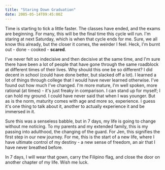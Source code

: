 ```yaml
---
title: "Staring Down Graduation"
date: 2005-05-14T09:45:00Z
---
```


Time is starting to tick a little faster. The classes have ended, and the exams are beginning. For many, this will be the final time this cycle will run. I'm staring at next Saturday, which is when that cycle ends for me. Sure, we all know this already, but the closer it comes, the weirder I feel. Heck, I'm burnt out - done - cooked - **scared**.

I've never felt so indecisive and then decisive at the same time, and I'm sure there have been a lot of people that have gone through the same roadblock at different times of their lives. Why should this one be so different? I did decent in school (could have done better, but slacked off a lot). I learned a lot of things through college that I would have never learned otherwise. I've found out how much I've changed. I'm more mature, I'm well spoken, more rational (at times) - it's just freaky in comparison. I can stand up for myself; I can hold my ground. I could have never said that when I was younger. But as is the norm, maturity comes with age and more so, experience. I guess it's one thing to talk about it, another to actually experience it and be immersed in it.

Sure this was a senseless babble, but in 7 days, my life is going to change without me noticing. To my parents and my extended family, this is my passing into adulthood, the changing of the guard. For Jen, this signifies the first step in our new journey. For me, this is the start of a new life, where I have ultimate control of my destiny - a new sense of freedom, an air that I have never breathed before.

In 7 days, I will wear that gown, carry the Filipino flag, and close the door on another chapter of my life. Wish me luck.
